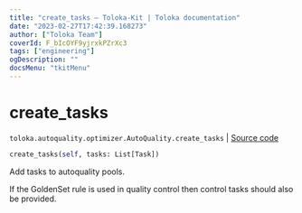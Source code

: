 ```yaml
---
title: "create_tasks — Toloka-Kit | Toloka documentation"
date: "2023-02-27T17:42:39.168273"
author: ["Toloka Team"]
coverId: F_bIcOYF9yjrxkPZrXc3
tags: ["engineering"]
ogDescription: ""
docsMenu: "tkitMenu"
---
```


# create_tasks
`toloka.autoquality.optimizer.AutoQuality.create_tasks` | [Source code](https://github.com/Toloka/toloka-kit/blob/v1.1.4/src/autoquality/optimizer.py#L300)

```python
create_tasks(self, tasks: List[Task])
```

Add tasks to autoquality pools.

If the GoldenSet rule is used in quality control then control tasks should also be provided.